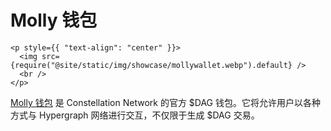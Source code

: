 # Molly 钱包

```mdx-code-block
<p style={{ "text-align": "center" }}>
  <img src={require("@site/static/img/showcase/mollywallet.webp").default} />
  <br />
</p>
```

[Molly 钱包](https://github.com/grvlle/constellation_wallet/) 是 Constellation Network 的官方 $DAG 钱包。它将允许用户以各种方式与 Hypergraph 网络进行交互，不仅限于生成 $DAG 交易。